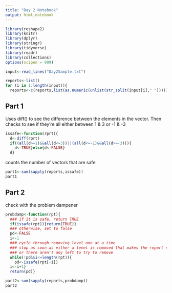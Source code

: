 ```yaml
---
title: "Day 2 Notebook"
output: html_notebook
---
```


```r
library(reshape2)
library(knitr)
library(dplyr)
library(stringr)
library(tidyverse)
library(readr)
library(collections)
options(scipen = 999)
```

```r
input<-read_lines("Day2Sample.txt")

reports<-list()
for (i in 1:length(input)){
  reports<-c(reports,list(as.numeric(unlist(str_split(input[i]," ")))))}
```
## Part 1

Uses diff() to see the difference between the elements in the vector.  Then checks to see if they're all either between 1 & 3 or -1 & -3
```r
issafe<-function(rprt){
  d<-diff(rprt)
  if((all(d>=1)&&all(d<=3))||(all(d<=-1)&&all(d>=-3))){
    d<-TRUE}else{d<-FALSE}
  d}
```

counts the number of vectors that are safe

```r
part1<-sum(sapply(reports,issafe))
part1
```
## Part 2

check with the problem dampener

```r
probdamp<-function(rpt){
  ### if it is safe, return TRUE
  if(issafe(rpt)){return(TRUE)}
  ### otherwise, set to false
  pd<-FALSE
  i<-1
  ### cycle through removing level one at a time
  ### stop as soon as either a level is removed that makes the report safe
  ### or there aren't any left to try to remove
  while(!pd&&i<=length(rpt)){
    pd<-issafe(rpt[-i])
  i<-i+1}
  return(pd)}
```


```r
part2<-sum(sapply(reports,probdamp))
part2
```

